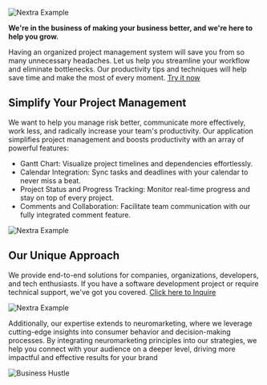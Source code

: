 
<Bleed>![Nextra Example](../public/feature2.png)</Bleed>

<Bleed>
  <div style={{ border: '1px solid #888', padding: '4rem 2.5rem', textAlign: 'center' }}>
    
**We're in the business of making your business better, and we're here to help you grow.**

  </div>
</Bleed>

Having an organized project management system will save you from so many unnecessary headaches. Let us help you streamline your workflow and eliminate bottlenecks. Our productivity tips and techniques will help save time and make the most of every moment. 
[Try it now](https://app.businesshustle.co.za/)

## Simplify Your Project Management

We want to help you manage risk better, communicate more effectively, work less, and radically increase your team's productivity. Our application simplifies project management and boosts productivity with an array of powerful features:

* Gantt Chart: Visualize project timelines and dependencies effortlessly.
* Calendar Integration: Sync tasks and deadlines with your calendar to never miss a beat.
* Project Status and Progress Tracking: Monitor real-time progress and stay on top of every project.
* Comments and Collaboration: Facilitate team communication with our fully integrated comment feature.




<Bleed>![Nextra Example](../public/fs.png)</Bleed>

## Our Unique Approach 

We provide end-to-end solutions for companies, organizations, developers, and tech enthusiasts. If you have a software development project or require technical support, we've got you covered. [Click here to Inquire](https://bit.ly/business-hustle) 

<Bleed>![Nextra Example](../public/neuro.gif)</Bleed>

Additionally, our expertise extends to neuromarketing, where we leverage cutting-edge insights into consumer behavior and decision-making processes. By integrating neuromarketing principles into our strategies, we help you connect with your audience on a deeper level, driving more impactful and effective results for your brand

![Business Hustle](https://img.shields.io/badge/Business-Hustle-blue)
